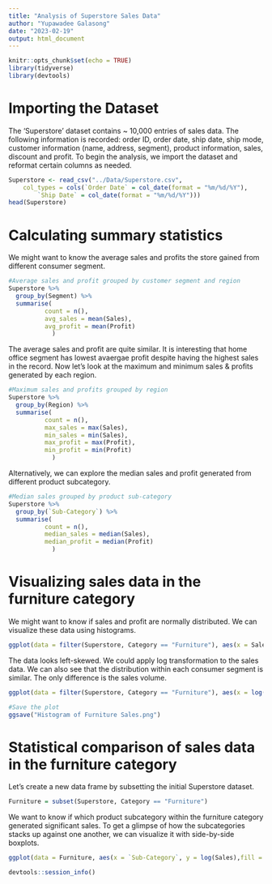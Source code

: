 ```yaml
---
title: "Analysis of Superstore Sales Data"
author: "Yupawadee Galasong"
date: "2023-02-19"
output: html_document
---
```


```r
knitr::opts_chunk$set(echo = TRUE)
library(tidyverse)
library(devtools)
```

# Importing the Dataset

The 'Superstore' dataset contains \~ 10,000 entries of sales data. The following information is recorded: order ID, order date, ship date, ship mode, customer information (name, address, segment), product information, sales, discount and profit. To begin the analysis, we import the dataset and reformat certain columns as needed.

```r
Superstore <- read_csv("../Data/Superstore.csv", 
    col_types = cols(`Order Date` = col_date(format = "%m/%d/%Y"), 
        `Ship Date` = col_date(format = "%m/%d/%Y")))
head(Superstore)
```

# Calculating summary statistics

We might want to know the average sales and profits the store gained from different consumer segment.

```r
#Average sales and profit grouped by customer segment and region
Superstore %>%
  group_by(Segment) %>%
  summarise(
          count = n(),
          avg_sales = mean(Sales),
          avg_profit = mean(Profit)
            )
```

The average sales and profit are quite similar. It is interesting that home office segment has lowest avaergae profit despite having the highest sales in the record. Now let's look at the maximum and minimum sales & profits generated by each region.

```r
#Maximum sales and profits grouped by region
Superstore %>%
  group_by(Region) %>%
  summarise(
          count = n(),
          max_sales = max(Sales),
          min_sales = min(Sales),
          max_profit = max(Profit),
          min_profit = min(Profit)
            )
```

Alternatively, we can explore the median sales and profit generated from different product subcategory.

```r
#Median sales grouped by product sub-category
Superstore %>%
  group_by(`Sub-Category`) %>%
  summarise(
          count = n(),
          median_sales = median(Sales),
          median_profit = median(Profit)
            )

```

# Visualizing sales data in the furniture category

We might want to know if sales and profit are normally distributed. We can visualize these data using histograms.

```r
ggplot(data = filter(Superstore, Category == "Furniture"), aes(x = Sales, fill = Segment)) + geom_histogram(binwidth = 200) + scale_fill_brewer(palette = "Pastel1") + labs(title = "Distribution of Sales in the Furniture Category")
```

The data looks left-skewed. We could apply log transformation to the sales data. We can also see that the distribution within each consumer segment is similar. The only difference is the sales volume.

```r
ggplot(data = filter(Superstore, Category == "Furniture"), aes(x = log(Sales), fill = Segment)) + geom_histogram(binwidth = 1) + scale_fill_brewer(palette = "Pastel1") + labs(title = "Distribution of Sales in the Furniture Category")

#Save the plot
ggsave("Histogram of Furniture Sales.png")
```

# Statistical comparison of sales data in the furniture category

Let's create a new data frame by subsetting the initial Superstore dataset.

```r
Furniture = subset(Superstore, Category == "Furniture")
```
We want to know if which product subcategory within the furniture category generated significant sales. To get a glimpse of how the subcategories stacks up against one another, we can visualize it with side-by-side boxplots. 
```r
ggplot(data = Furniture, aes(x = `Sub-Category`, y = log(Sales),fill = `Sub-Category`))+ geom_boxplot()+labs(title = "Furniture Sales by Subcategories ")+scale_fill_brewer(palette = "Pastel2")
```

```r
devtools::session_info()
```
